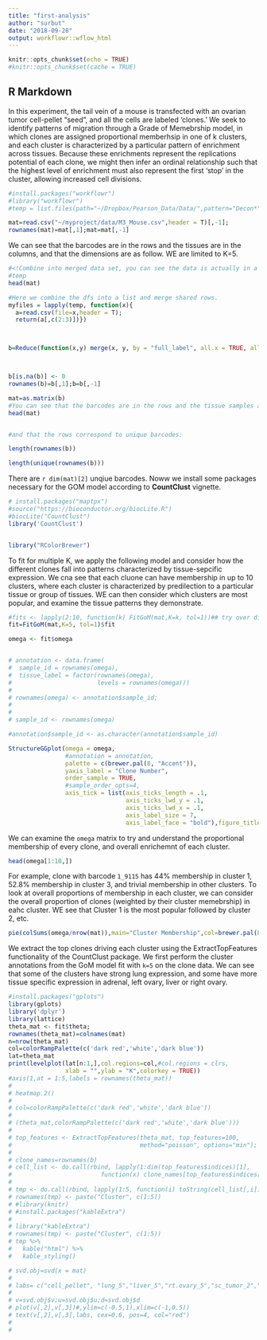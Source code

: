 ```yaml
---
title: "first-analysis"
author: "surbut"
date: "2018-09-28"
output: workflowr::wflow_html
---
```



```r

knitr::opts_chunk$set(echo = TRUE)
#knitr::opts_chunk$set(cache = TRUE)

```

## R Markdown

In this experiment, the tail vein of a mouse is transfected with an ovarian tumor cell-pellet "seed", and all the cells are labeled 'clones.' We seek to identify patterns of migration through a Grade of Memebrship model, in which clones are assigned proportional memberhsip in one of k clusters, and each cluster is characterized by a particular pattern of enrichment across tissues. Because these enrichments represent the replications potential of each clone, we might then infer an ordinal relationship such that the highest level of enrichment must also represent the first 'stop' in the cluster, allowing increased cell divisions.


```r
#install.packages("workflowr")
#library("workflowr")
#temp = list.files(path="~/Dropbox/Pearson_Data/Data/",pattern="Decon*",full.names = TRUE)

mat=read.csv("~/myproject/data/M3_Mouse.csv",header = T)[,-1];
rownames(mat)=mat[,1];mat=mat[,-1]
```

We can see that the barcodes are in the rows and the tissues are in the columns, and that the dimensions are as follow. WE are limited to K=5.

```r
#<!Combine into merged data set, you can see the data is actually in a different order than 1:10;>
#temp
head(mat)
```
 
```r
#Here we combine the dfs into a list and merge shared rows.
myfiles = lapply(temp, function(x){
  a=read.csv(file=x,header = T);
  return(a[,c(2:3)])})



b=Reduce(function(x,y) merge(x, y, by = "full_label", all.x = TRUE, all.y = TRUE),myfiles) 



b[is.na(b)] <- 0
rownames(b)=b[,1];b=b[,-1]

mat=as.matrix(b)
#You can see that the barcodes are in the rows and the tissue samples are in the columns, in the order posted above, 
head(mat)


#and that the rows correspond to unique barcodes:

length(rownames(b))

length(unique(rownames(b)))

```

There are `r dim(mat)[2]` unqiue barcodes. Noww we install some packages necessary for the GOM model according to **CountClust** vignette.

```r


# install.packages("maptpx")
#source("https://bioconductor.org/biocLite.R")
#biocLite("CountClust")
library('CountClust')


library("RColorBrewer")
```

To fit for multiple K, we apply the following model and consider how the different clones fall into patterns characterized by tissue-sepcific expression. We cna see that each cluone can have membership in up to 10 clusters, where each cluster is characterized by predilection to a particular tissue or group of tissues. WE can then consider which clusters are most popular, and examine the tissue patterns they demonstrate.

```r
#fits <- lapply(2:10, function(k) FitGoM(mat,K=k, tol=1))## try over different Ks
fit=FitGoM(mat,K=5, tol=1)$fit

omega <- fit$omega


# annotation <- data.frame(
#  sample_id = rownames(omega),
#  tissue_label = factor(rownames(omega),
#                        levels = rownames(omega)))
# 
# rownames(omega) <- annotation$sample_id;
# 
# 
# sample_id <- rownames(omega)

#annotation$sample_id <- as.character(annotation$sample_id)

StructureGGplot(omega = omega,
                #annotation = annotation,
                palette = c(brewer.pal(8, "Accent")),
                yaxis_label = "Clone Number",
                order_sample = TRUE,
                #sample_order_opts=4,
                axis_tick = list(axis_ticks_length = .1,
                                 axis_ticks_lwd_y = .1,
                                 axis_ticks_lwd_x = .1,
                                 axis_label_size = 7,
                                 axis_label_face = "bold"),figure_title = "Clonal Membership in Clusters")
```

We can examine the `omega` matrix to try and understand the proportional membership of every clone, and overall enrichemnt of each cluster.

```r
head(omega[1:10,])
```

For example, clone with barcode `1_9115` has 44% membership in cluster 1, 52.8% membership in cluster 3, and trivial membership in other clusters. To look at overall proportions of membership in each cluster, we can consider the overall proportion of clones (weighted by their cluster memebrship) in eahc cluster. WE see that Cluster 1 is the most popular followed by cluster 2, etc.

```r
pie(colSums(omega/nrow(mat)),main="Cluster Membership",col=brewer.pal(8, "Accent"))
```



We extract the top clones driving each cluster using the ExtractTopFeatures functionality of the CountClust package. We first perform the cluster annotations from the GoM model fit with `k=5` on the clone data. We can see that some of the clusters have strong  lung expression, and some have more tissue specific expression in adrenal, left ovary, liver or right ovary. 


```r
#install.packages("gplots")
library(gplots)
library('dplyr')
library(lattice)
theta_mat <- fit$theta;
rownames(theta_mat)=colnames(mat)
n=nrow(theta_mat)
col=colorRampPalette(c('dark red','white','dark blue'))
lat=theta_mat
print(levelplot(lat[n:1,],col.regions=col,#col.regions = clrs,
                xlab = "",ylab = "K",colorkey = TRUE))
#axis(1,at = 1:5,labels = rownames(theta_mat))
# 
# heatmap.2()
# 
# col=colorRampPalette(c('dark red','white','dark blue'))
# 
# (theta_mat,colorRampPalette(c('dark red','white','dark blue')))
# 
# top_features <- ExtractTopFeatures(theta_mat, top_features=100,
#                                    method="poisson", options="min");
# 
# clone_names=rownames(b)
# cell_list <- do.call(rbind, lapply(1:dim(top_features$indices)[1],
#                         function(x) clone_names[top_features$indices[x,]]))
# 
# tmp <- do.call(rbind, lapply(1:5, function(i) toString(cell_list[,i])))
# rownames(tmp) <- paste("Cluster", c(1:5))
# #library(knitr)
# #install.packages("kableExtra")
# 
# library("kableExtra")
# rownames(tmp) <- paste("Cluster", c(1:5))
# tmp %>%
#   kable("html") %>%
#   kable_styling()
```

```r
# svd.obj=svd(x = mat)
# 
# labs= c("cell_pellet", "lung_5","liver_5","rt.ovary_5","sc_tumor_2","omentum_5","sc_tumor", "lung_m3","liver_m3","right_ovary_3", "left_ovary_3", "adrenal_3", "lung_4","rt_ovary_4")
# 
# v=svd.obj$v;u=svd.obj$u;d=svd.obj$d
# plot(v[,2],v[,3])#,ylim=c(-0.5,1),xlim=c(-1,0.5))
# text(v[,2],v[,3],labs, cex=0.6, pos=4, col="red")
# 
# 
```
